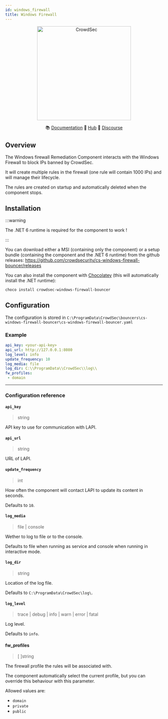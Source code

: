 ```yaml
---
id: windows_firewall
title: Windows Firewall
---
```



<p align="center">
<img src={useBaseUrl('/img/cs-windows-firewall-bouncer-logo.png')} alt="CrowdSec" title="CrowdSec" width="300" height="300" />
</p>

<p align="center">
&#x1F4DA; <a href="#installation/">Documentation</a>
&#x1F4A0; <a href="https://hub.crowdsec.net">Hub</a>
&#128172; <a href="https://discourse.crowdsec.net">Discourse </a>
</p>

## Overview

The Windows firewall Remediation Component interacts with the Windows Firewall to block IPs banned by CrowdSec.

It will create multiple rules in the firewall (one rule will contain 1000 IPs) and will manage their lifecycle.

The rules are created on startup and automatically deleted when the component stops.

## Installation

:::warning

The .NET 6 runtime is required for the component to work !

:::

You can download either a MSI (containing only the component) or a setup bundle (containing the component and the .NET 6 runtime) from the github releases: https://github.com/crowdsecurity/cs-windows-firewall-bouncer/releases

You can also install the component with [Chocolatey](https://chocolatey.org/) (this will automatically install the .NET runtime):

```powershell
choco install crowdsec-windows-firewall-bouncer
```

## Configuration

The configuration is stored in `C:\ProgramData\CrowdSec\bouncers\cs-windows-firewall-bouncer\cs-windows-firewall-bouncer.yaml`

### Example

```yaml
api_key: <your-api-key>
api_url: http://127.0.0.1:8080
log_level: info
update_frequency: 10
log_media: file
log_dir: C:\\ProgramData\\CrowdSec\\log\\
fw_profiles:
 - domain
```

---

### Configuration reference

#### `api_key`
> string 

API key to use for communication with LAPI.

#### `api_url`
> string

URL of LAPI.

#### `update_frequency`
> int

How often the component will contact LAPI to update its content in seconds.

Defaults to `10`.

#### `log_media`
> file | console

Wether to log to file or to the console.

Defaults to file when running as service and console when running in interactive mode.

#### `log_dir`
> string

Location of the log file.

Defaults to `C:\ProgramData\CrowdSec\log\`.

#### `log_level`
> trace | debug | info | warn | error | fatal

Log level.

Defaults to `info`.

#### fw_profiles
> [ ]string

The firewall profile the rules will be associated with.

The component automatically select the current profile, but you can override this behaviour with this parameter.

Allowed values are:
 - `domain`
 - `private`
 - `public`



